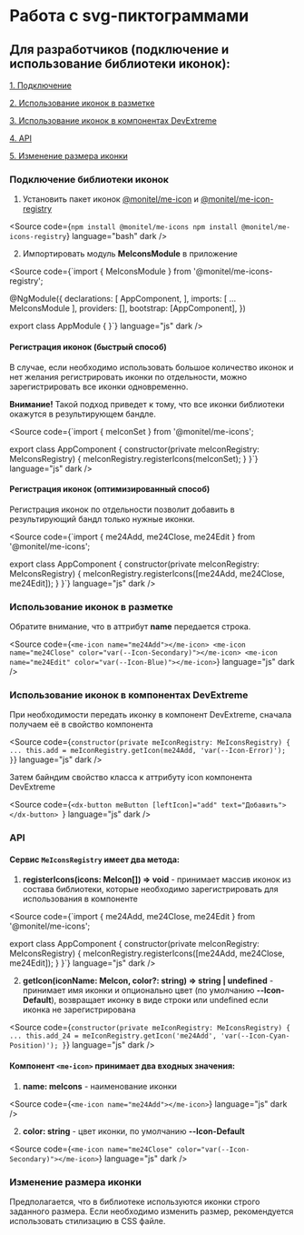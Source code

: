 
<Meta title="Documentation/Работа с svg-пиктограммами" />

# Работа с svg-пиктограммами

## Для разработчиков (подключение и использование библиотеки иконок):

[1. Подключение](#icon-install)

[2. Использование иконок в разметке](#icon-in-markup)

[3. Использование иконок в компонентах DevExtreme](#icon-in-dx)

[4. API](#api)

[5. Изменение размера иконки](#color)

<h3 id="icon-install">Подключение библиотеки иконок</h3>

1. Установить пакет иконок [@monitel/me-icon](https://cl-tfs2022.monitel.local/CK-11/Development/_artifacts/feed/Integration/Npm/@monitel%2Fme-icons/overview) и [@monitel/me-icon-registry](https://cl-tfs2022.monitel.local/CK-11/Development/_artifacts/feed/Integration/Npm/@monitel%2Fme-icons-registry/overview)

<Source
  code={`npm install @monitel/me-icons
npm install @monitel/me-icons-registry`}
  language="bash"
  dark
/>

2. Импортировать модуль <b>MeIconsModule</b> в приложение

<Source
  code={`import { MeIconsModule } from '@monitel/me-icons-registry';
 
 @NgModule({
  declarations: [
    AppComponent,
  ],
  imports: [
    ...
    MeIconsModule
  ],
  providers: [],
  bootstrap: [AppComponent],
})

export class AppModule { }`}
  language="js"
  dark
/>

<h4>Регистрация иконок (быстрый способ)</h4>

В случае, если необходимо использовать большое количество иконок и нет желания регистрировать иконки по отдельности, можно зарегистрировать все иконки одновременно.

<b>Внимание!</b> Такой подход приведет к тому, что все иконки библиотеки окажутся
в результирующем бандле.

<Source
  code={`import { meIconSet } from '@monitel/me-icons';

export class AppComponent {
  constructor(private meIconRegistry: MeIconsRegistry) {
    meIconRegistry.registerIcons(meIconSet);
  }
}`}
  language="js"
  dark
/>

<h4>Регистрация иконок (оптимизированный способ)</h4>

Регистрация иконок по отдельности позволит добавить в результирующий бандл только нужные иконки.

<Source
  code={`import { me24Add, me24Close, me24Edit } from '@monitel/me-icons';

export class AppComponent {
  constructor(private meIconRegistry: MeIconsRegistry) {
    meIconRegistry.registerIcons([me24Add, me24Close, me24Edit]);
  }
}`}
  language="js"
  dark
/>

<h3 id="icon-in-markup">Использование иконок в разметке</h3>

Обратите внимание, что в аттрибут <b>name</b> передается строка.

<Source
  code={`<me-icon name="me24Add"></me-icon>
<me-icon name="me24Close" color="var(--Icon-Secondary)"></me-icon>
<me-icon name="me24Edit" color="var(--Icon-Blue)"></me-icon>`}
  language="js"
  dark
/>

<h3 id="icon-in-dx">Использование иконок в компонентах DevExtreme</h3>

При необходимости передать иконку в компонент DevExtreme, сначала получаем её в свойство компонента

<Source
  code={`constructor(private meIconRegistry: MeIconsRegistry) {
  ...
  this.add = meIconRegistry.getIcon(me24Add, 'var(--Icon-Error)');
}`}
  language="js"
  dark
/>

Затем байндим свойство класса к аттрибуту icon компонента DevExtreme

<Source
  code={`<dx-button meButton [leftIcon]="add" text="Добавить"></dx-button>
`}
  language="js"
  dark
/>

<h3 id="api">API</h3>

#### Сервис `MeIconsRegistry` имеет два метода:

1. <b>registerIcons(icons: MeIcon[]) => void</b> - принимает массив иконок из состава
   библиотеки, которые необходимо зарегистрировать для использования в компоненте

<Source
  code={`import { me24Add, me24Close, me24Edit } from '@monitel/me-icons';

export class AppComponent {
  constructor(private meIconRegistry: MeIconsRegistry) {
    meIconRegistry.registerIcons([me24Add, me24Close, me24Edit]);
  }
}`}
  language="js"
  dark
/>

2. <b>getIcon(iconName: MeIcon, color?: string) => string | undefined</b> - принимает
   имя иконки и опционально цвет (по умолчанию <b>--Icon-Default</b>),
   возвращает иконку в виде строки или undefined если иконка не зарегистрирована

<Source
  code={`constructor(private meIconRegistry: MeIconsRegistry) {
  ...
  this.add_24 = meIconRegistry.getIcon('me24Add', 'var(--Icon-Cyan-Position)');
}`}
  language="js"
  dark
/>

#### Компонент <b>`<me-icon>`</b> принимает два входных значения:

1. <b>name: meIcons</b> - наименование иконки

<Source code={`<me-icon name="me24Add"></me-icon>`} language="js" dark />

2. <b>color: string</b> - цвет иконки, по умолчанию <b>--Icon-Default</b>

<Source
  code={`<me-icon name="me24Close" color="var(--Icon-Secondary)"></me-icon>`}
  language="js"
  dark
/>

<h3 id="color">Изменение размера иконки</h3>

Предполагается, что в библиотеке используются иконки строго заданного размера. Если необходимо изменить размер, рекомендуется использовать стилизацию в CSS файле.

<style>
  {`
      h2 {
        border-bottom: none !important;
    }
`}
</style>
